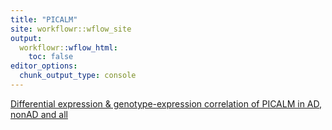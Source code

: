 ```yaml
---
title: "PICALM"
site: workflowr::wflow_site
output:
  workflowr::wflow_html:
    toc: false
editor_options:
  chunk_output_type: console
---
```


[Differential expression & genotype-expression correlation of PICALM in AD, nonAD and all](https://xsun1229.github.io/PICALM/geno_expr_cor.html)